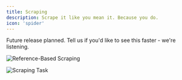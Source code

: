 ```yaml
---
title: Scraping
description: Scrape it like you mean it. Because you do.
icon: 'spider'
---
```


<Note>Future release planned. Tell us if you'd like to see this faster - we're listening.</Note>

<img
  src="/images/reference-based-scraping.png"
  alt="Reference-Based Scraping"
/>

<img
  src="/images/scraping-task.png"
  alt="Scraping Task"
/>

